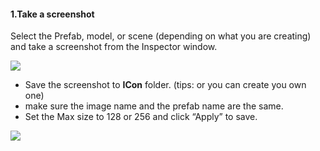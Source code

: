 #### 1.Take a screenshot

Select the Prefab, model, or scene (depending on what you are creating) and take a screenshot from the Inspector window.

![](./images/create-icon/screenshot.png)

* Save the screenshot to **ICon** folder. (tips: or you can create you own one)
* make sure the image name and the prefab name are the same.
* Set the Max size to 128 or 256 and click “Apply” to save.

![](./images/create-icon/set-max-size.png)
